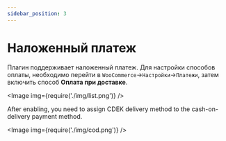 ```yaml
---
sidebar_position: 3
---
```



# Наложенный платеж

Плагин поддерживает наложенный платеж.
Для настройки способов оплаты, необходимо перейти в `WooCommerce`->`Настройки`->`Платежи`, затем включить способ **Оплата при доставке**.

<Image img={require('./img/list.png')} />

After enabling, you need to assign CDEK delivery method to the cash-on-delivery payment method.

<Image img={require('./img/cod.png')} />

